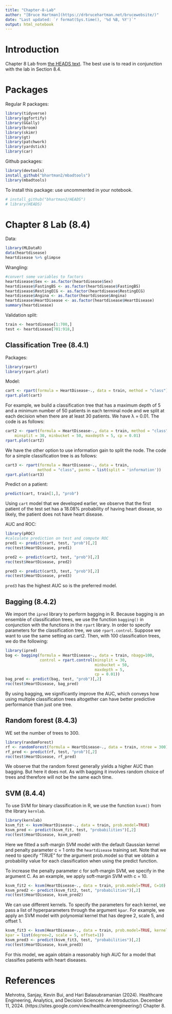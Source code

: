 ```yaml
---
title: "Chapter-8-Lab"
author: "[Bruce Hartman](https://drbrucehartman.net/brucewebsite/)"
date: "Last updated: `r format(Sys.time(), '%d %B, %Y')`"
output: html_notebook
---
```


# Introduction
Chapter 8 Lab from [the HEADS text](#r1). The best use is to read in conjunction with the lab in Section 8.4.

# Packages
Regular R packages:
```r
library(tidyverse)
library(ggfortify)
library(GGally)
library(broom)
library(skimr)
library(gt)
library(patchwork)
library(yardstick)
library(car)
```

Github packages:
```r
library(devtools)
install_github("bhartman2/mbadtools")
library(mbadtools)
```

To install this package: use uncommented in your notebook.
```r
# install_github("bhartman2/HEADS")
# library(HEADS)
```

# Chapter 8 Lab (8.4)

Data:
```r
library(MLDataR)
data(heartdisease)
heartdisease %>% glimpse
```
Wrangling:
```r
#convert some variables to factors
heartdisease$Sex <- as.factor(heartdisease$Sex)
heartdisease$FastingBS <- as.factor(heartdisease$FastingBS)
heartdisease$RestingECG <- as.factor(heartdisease$RestingECG)
heartdisease$Angina <- as.factor(heartdisease$Angina)
heartdisease$HeartDisease <- as.factor(heartdisease$HeartDisease)
summary(heartdisease)
```
Validation split:
```r
train <- heartdisease[1:700,]
test <- heartdisease[701:918,]
```

## Classification Tree (8.4.1)
Packages:
```r
library(rpart)
library(rpart.plot)
```
Model:
```r
cart <- rpart(formula = HeartDisease~., data = train, method = "class")
rpart.plot(cart)
```
For example, we build a classification tree that has a maximum depth of 5 and a
minimum number of 50 patients in each terminal node and we split at each decision when there are at least
30 patients. We have λ = 0.01. The code is as follows:
```r
cart2 <- rpart(formula = HeartDisease~., data = train, method = "class",
    minsplit = 30, minbucket = 50, maxdepth = 5, cp = 0.01)
rpart.plot(cart2)
```

We have the other option to
use information gain to split the node. The code for a simple classification tree is as follows:
```r
cart3 <- rpart(formula = HeartDisease~., data = train,
              method = "class", parms = list(split = 'information'))
rpart.plot(cart3)
```
Predict on a patient:
```r
predict(cart, train[1,], "prob")
```

Using `cart` model that we developed earlier, we observe that the first patient of the test set has a 18.08%
probability of having heart disease, so likely, the patient does not have heart disease.

AUC and ROC:
```r
library(pROC)
#calculate prediction on test and compute ROC
pred1 <- predict(cart, test, "prob")[,2]
roc(test$HeartDisease, pred1)

pred2 <- predict(cart2, test, "prob")[,2]
roc(test$HeartDisease, pred2)

pred3 <- predict(cart3, test, "prob")[,2]
roc(test$HeartDisease, pred3)
```

`pred3` has the highest AUC so is the preferred model.

## Bagging (8.4.2)
We import the `ipred` library to perform bagging in R. Because bagging is an ensemble of classification trees,
we use the function `bagging()` in conjunction with the functions in the `rpart` library. In order to specify
parameters for the classification tree, we use `rpart.control`. Suppose we want to use the same setting as cart2.
Then, with 100 classification trees, we do the following:
```r
library(ipred)
bag <- bagging(formula = HeartDisease~., data = train, nbagg=100, 
               control = rpart.control(minsplit = 30,
                                       minbucket = 50,
                                       maxdepth = 5,
                                       cp = 0.01))
bag_pred <- predict(bag, test, "prob")[,2]
roc(test$HeartDisease, bag_pred)
```
By using bagging, we significantly improve the AUC, which conveys how using multiple classification
trees altogether can have better predictive performance than just one tree.

## Random forest (8.4.3)
WE set the number of trees to 300.
```r
library(randomForest)
rf <- randomForest(formula = HeartDisease~., data = train, ntree = 300)
rf_pred <- predict(rf, test, "prob")[,2]
roc(test$HeartDisease, rf_pred)
```
We observe that the random forest generally yields a higher AUC than bagging. But here it does not. As with bagging it involves random choice of trees and therefore will not be the same each time.

## SVM (8.4.4)
To use SVM for binary classification in R, we use the function `ksvm()` from the library `kernlab`. 

```r
library(kernlab)
ksvm_fit <- ksvm(HeartDisease~., data = train, prob.model=TRUE)
ksvm_pred <- predict(ksvm_fit, test, "probabilities")[,2]
roc(test$HeartDisease, ksvm_pred)
```

Here we fitted a soft-margin SVM model with the default Gaussian kernel and penalty parameter c = 1
onto the `heartdisease` training set. Note that we need to specify “TRUE" for the argument prob.model so that we obtain a probability value for each classification when using the predict function.

To increase the penalty parameter c for soft-margin SVM, we specify in the argument C. As an example,
we apply soft-margin SVM with c = 10.
```r
ksvm_fit2 <- ksvm(HeartDisease~., data = train, prob.model=TRUE, C=10)
ksvm_pred2 <- predict(ksvm_fit2, test, "probabilities")[,2]
roc(test$HeartDisease, ksvm_pred2)
```

We can use different kernels. To specify the parameters for each kernel, we pass a list of hyperparameters through the argument `kpar`. For
example, we apply an SVM model with polynomial kernel that has degree 2, scale 5, and offset 1.

```r
ksvm_fit3 <- ksvm(HeartDisease~., data = train, prob.model=TRUE, kernel = 'polydot',
kpar = list(degree=2, scale = 5, offset=1))
ksvm_pred3 <- predict(ksvm_fit3, test, "probabilities")[,2]
roc(test$HeartDisease, ksvm_pred3)
```

For this model, we again obtain a reasonably high AUC for a model that classifies patients with heart
diseases.

# References
:::{#r1}
Mehrotra, Sanjay, Kevin Bui, and Hari Balasubramanian (2024). Healthcare Engineering,
Analytics, and Decision Sciences: An Introduction. December 11, 2024.
(https://sites.google.com/view/healthcareengineering/) Chapter 8.
:::

<!---
:::{#r2}
Machine Learning with Classification (2024) Chapter 11: Trees and Classification. (https://fderyckel.github.io/machinelearningwithr/trees-and-classification.html)
:::
--->
